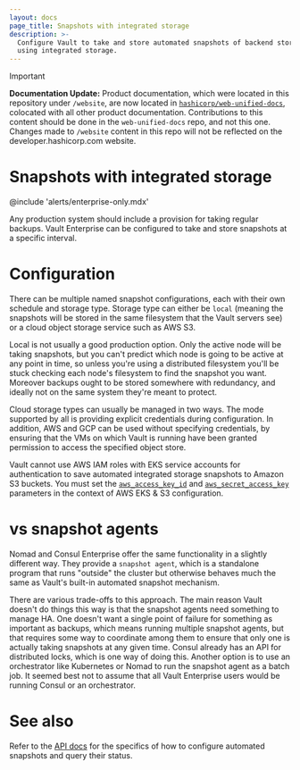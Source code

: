 ```yaml
---
layout: docs
page_title: Snapshots with integrated storage
description: >-
  Configure Vault to take and store automated snapshots of backend storage when
  using integrated storage.
---
```


> [!IMPORTANT]  
> **Documentation Update:** Product documentation, which were located in this repository under `/website`, are now located in [`hashicorp/web-unified-docs`](https://github.com/hashicorp/web-unified-docs), colocated with all other product documentation. Contributions to this content should be done in the `web-unified-docs` repo, and not this one. Changes made to `/website` content in this repo will not be reflected on the developer.hashicorp.com website.

# Snapshots with integrated storage

@include 'alerts/enterprise-only.mdx'

Any production system should include a provision for taking regular backups.
Vault Enterprise can be configured to take and store snapshots at a specific
interval.

# Configuration

There can be multiple named snapshot configurations, each with their own schedule
and storage type. Storage type can either be `local` (meaning the snapshots will
be stored in the same filesystem that the Vault servers see) or a cloud object
storage service such as AWS S3.

Local is not usually a good production option. Only the active node will be
taking snapshots, but you can't predict which node is going to be active at
any point in time, so unless you're using a distributed filesystem you'll
be stuck checking each node's filesystem to find the snapshot you want. Moreover
backups ought to be stored somewhere with redundancy, and ideally not on the
same system they're meant to protect.

Cloud storage types can usually be managed in two ways. The mode supported by
all is providing explicit credentials during configuration. In addition, AWS
and GCP can be used without specifying credentials, by ensuring that the VMs on
which Vault is running have been granted permission to access the specified
object store.

<Note>

Vault cannot use AWS IAM roles with EKS service accounts for authentication to
save automated integrated storage snapshots to Amazon S3 buckets. You must set
the [`aws_access_key_id`](/vault/api-docs/system/storage/raftautosnapshots#aws_access_key_id)
and  [`aws_secret_access_key`](/vault/api-docs/system/storage/raftautosnapshots#aws_secret_access_key)
parameters in the context of AWS EKS & S3 configuration.

</Note>

# vs snapshot agents

Nomad and Consul Enterprise offer the same functionality in a slightly different way.
They provide a `snapshot agent`, which is a standalone program that runs
"outside" the cluster but otherwise behaves much the same as Vault's built-in
automated snapshot mechanism.

There are various trade-offs to this approach. The main reason Vault doesn't
do things this way is that the snapshot agents need something to manage HA.
One doesn't want a single point of failure for something as important
as backups, which means running multiple snapshot agents, but that requires some
way to coordinate among them to ensure that only one is actually taking snapshots
at any given time. Consul already has an API for distributed locks, which is
one way of doing this. Another option is to use an orchestrator like Kubernetes
or Nomad to run the snapshot agent as a batch job. It seemed best not to assume
that all Vault Enterprise users would be running Consul or an orchestrator.

# See also

Refer to the [API docs](/vault/api-docs/system/storage/raftautosnapshots) for the specifics
of how to configure automated snapshots and query their status.
